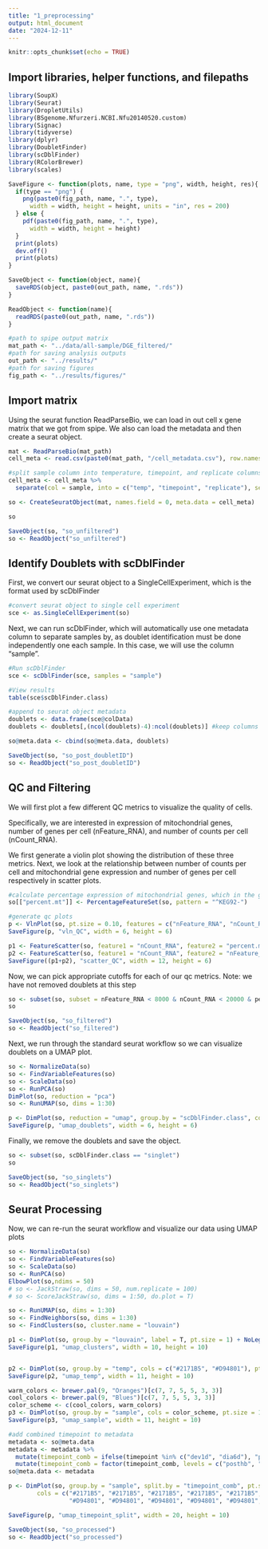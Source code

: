 ```yaml
---
title: "1_preprocessing"
output: html_document
date: "2024-12-11"
---
```


```r
knitr::opts_chunk$set(echo = TRUE)
```

## Import libraries, helper functions, and filepaths

```r
library(SoupX)
library(Seurat)
library(DropletUtils)
library(BSgenome.Nfurzeri.NCBI.Nfu20140520.custom)
library(Signac)
library(tidyverse)
library(dplyr)
library(DoubletFinder)
library(scDblFinder)
library(RColorBrewer)
library(scales)
```

```r
SaveFigure <- function(plots, name, type = "png", width, height, res){
  if(type == "png") {
    png(paste0(fig_path, name, ".", type),
      width = width, height = height, units = "in", res = 200)
  } else {
    pdf(paste0(fig_path, name, ".", type),
      width = width, height = height)
  }
  print(plots)
  dev.off()
  print(plots)
}

SaveObject <- function(object, name){
  saveRDS(object, paste0(out_path, name, ".rds"))
}

ReadObject <- function(name){
  readRDS(paste0(out_path, name, ".rds"))
}
```

```r
#path to spipe output matrix
mat_path <- "../data/all-sample/DGE_filtered/"
#path for saving analysis outputs
out_path <- "../results/"
#path for saving figures
fig_path <- "../results/figures/"

```

## Import matrix

Using the seurat function ReadParseBio, we can load in out cell x gene matrix that we got from spipe. We also can load the metadata and then create a seurat object.

```r
mat <- ReadParseBio(mat_path)
cell_meta <- read.csv(paste0(mat_path, "/cell_metadata.csv"), row.names = 1)

#split sample column into temperature, timepoint, and replicate columns
cell_meta <- cell_meta %>%
  separate(col = sample, into = c("temp", "timepoint", "replicate"), sep = "_", remove = F)

so <- CreateSeuratObject(mat, names.field = 0, meta.data = cell_meta)

so
```

```r
SaveObject(so, "so_unfiltered")
so <- ReadObject("so_unfiltered")
```

## Identify Doublets with scDblFinder

First, we convert our seurat object to a SingleCellExperiment, which is the format used by scDblFinder

```r
#convert seurat object to single cell experiment
sce <- as.SingleCellExperiment(so)
```

Next, we can run scDblFinder, which will automatically use one metadata column to separate samples by, as doublet identification must be done independently one each sample. In this case, we will use the column "sample".

```r
#Run scDblFinder
sce <- scDblFinder(sce, samples = "sample")

#View results 
table(sce$scDblFinder.class)

#append to seurat object metadata
doublets <- data.frame(sce@colData)
doublets <- doublets[,(ncol(doublets)-4):ncol(doublets)] #keep columns containing scDblFinder results

so@meta.data <- cbind(so@meta.data, doublets)
```

```r
SaveObject(so, "so_post_doubletID")
so <- ReadObject("so_post_doubletID")
```

## QC and Filtering

We will first plot a few different QC metrics to visualize the quality of cells.

Specifically, we are interested in expression of mitochondrial genes, number of genes per cell (nFeature_RNA), and number of counts per cell (nCount_RNA).

We first generate a violin plot showing the distribution of these three metrics. Next, we look at the relationship between number of counts per cell and mitochondrial gene expression and number of genes per cell respectively in scatter plots.

```r
#calculate percentage expression of mitochondrial genes, which in the grz genome begin with KEG92
so[["percent.mt"]] <- PercentageFeatureSet(so, pattern = "^KEG92-")

#generate qc plots
p <- VlnPlot(so, pt.size = 0.10, features = c("nFeature_RNA", "nCount_RNA", "percent.mt"), ncol = 3)
SaveFigure(p, "vln_QC", width = 6, height = 6)

p1 <- FeatureScatter(so, feature1 = "nCount_RNA", feature2 = "percent.mt")
p2 <- FeatureScatter(so, feature1 = "nCount_RNA", feature2 = "nFeature_RNA")
SaveFigure((p1+p2), "scatter_QC", width = 12, height = 6)

```

Now, we can pick appropriate cutoffs for each of our qc metrics. Note: we have not removed doublets at this step

```r
so <- subset(so, subset = nFeature_RNA < 8000 & nCount_RNA < 20000 & percent.mt < 15)
so
```

```r
SaveObject(so, "so_filtered")
so <- ReadObject("so_filtered")
```

Next, we run through the standard seurat workflow so we can visualize doublets on a UMAP plot.

```r
so <- NormalizeData(so)
so <- FindVariableFeatures(so)
so <- ScaleData(so)
so <- RunPCA(so)
DimPlot(so, reduction = "pca")
so <- RunUMAP(so, dims = 1:30)
```

```r
p <- DimPlot(so, reduction = "umap", group.by = "scDblFinder.class", cols = c("grey", "blue"))
SaveFigure(p, "umap_doublets", width = 6, height = 6)

```

Finally, we remove the doublets and save the object.

```r
so <- subset(so, scDblFinder.class == "singlet")
so
```

```r
SaveObject(so, "so_singlets")
so <- ReadObject("so_singlets")
```

## Seurat Processing

Now, we can re-run the seurat workflow and visualize our data using UMAP plots

```r
so <- NormalizeData(so)
so <- FindVariableFeatures(so)
so <- ScaleData(so)
so <- RunPCA(so)
ElbowPlot(so,ndims = 50)
# so <- JackStraw(so, dims = 50, num.replicate = 100)
# so <- ScoreJackStraw(so, dims = 1:50, do.plot = T)
```

```r
so <- RunUMAP(so, dims = 1:30)
so <- FindNeighbors(so, dims = 1:30)
so <- FindClusters(so, cluster.name = "louvain")
```

```r
p1 <- DimPlot(so, group.by = "louvain", label = T, pt.size = 1) + NoLegend()
SaveFigure(p1, "umap_clusters", width = 10, height = 10)


p2 <- DimPlot(so, group.by = "temp", cols = c("#2171B5", "#D94801"), pt.size = 1)
SaveFigure(p2, "umap_temp", width = 11, height = 10)

warm_colors <- brewer.pal(9, "Oranges")[c(7, 7, 5, 5, 3, 3)]
cool_colors <- brewer.pal(9, "Blues")[c(7, 7, 5, 5, 3, 3)]
color_scheme <- c(cool_colors, warm_colors)
p3 <- DimPlot(so, group.by = "sample", cols = color_scheme, pt.size = 1)
SaveFigure(p3, "umap_sample", width = 11, height = 10)

```

```r
#add combined timepoint to metadata
metadata <- so@meta.data
metadata <- metadata %>%
  mutate(timepoint_comb = ifelse(timepoint %in% c("dev1d", "dia6d"), "posthb", timepoint)) %>%
  mutate(timepoint_comb = factor(timepoint_comb, levels = c("posthb", "hb", "predia")))
so@meta.data <- metadata

p <- DimPlot(so, group.by = "sample", split.by = "timepoint_comb", pt.size = 1,
        cols = c("#2171B5", "#2171B5", "#2171B5", "#2171B5", "#2171B5", "#2171B5",
                 "#D94801", "#D94801", "#D94801", "#D94801", "#D94801", "#D94801"))

SaveFigure(p, "umap_timepoint_split", width = 20, height = 10)
```

```r
SaveObject(so, "so_processed")
so <- ReadObject("so_processed")
```
